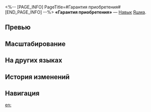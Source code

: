 <%-- [PAGE_INFO]
PageTitle=#Гарантия приобретения#
[END_PAGE_INFO] --%>
{{Навык Инфобокс
|Название         = Гарантия приобретения
|Изображение      = Навык Гарантия приобретения.png
|Персонаж         = Яшма
|Тип              = Навык
|Тэг              = Поддержка
|УронСтойк        = 
|ЭнергияГен       = 30
|Энергия          = 
|Длительность     = 
|Описание         = Превращает выбранного союзника в Сборщика долгов и повышает его скорость на 30 на 3 хода.<br />Когда Сборщик долгов выполняет атаку, он наносит каждому поражённому противнику <u>доп. квантовый урон</u>, равный {{Цвет|Выделенный|15%—27%}} от силы атаки Яшмы. При этом Сборщик долгов расходует 2% от своего макс. НР. Если текущего НР недостаточно, то текущее НР персонажа опускается до 1 ед.<br />Если сама Яшма становится Сборщиком долгов, она не получает эффект повышения скорости, а её атаки не расходуют НР.<br />Пока на поле боя есть Сборщик долгов, Яшма не может использовать свой навык. В начале каждого хода Яшмы длительность состояния Сборщик долгов уменьшается на 1 ход.
|Свойство1        = 
|Масштабирование1 = 
}}
'''«Гарантия приобретения»''' — [[Навык]] [[Яшма]].

==Превью==
{{Превью
|Файл = Гарантия приобретения Превью
}}

==Масштабирование==
{{Масштабирование навыка
|15%;16%;17%;18%;19%;20%;21.25%;22.5%;23.75%;25%;26%;27%;28%;29%;30%
}}

==На других языках==
{{На других языках
|en   = Acquisition Surety
|zhs  = 恣肆吞併的担保
|zht  = 恣肆吞併的擔保
|ja   = ほしいままに{{Rubi|呑|の}}み{{Rubi|込|こ}}む{{Rubi|買収|ばいしゅう}}
|ko   = 병탄 합병의 담보
|es   = Garantía de adquisición
|fr   = Contrat d'acquisition
|ru   = Гарантия приобретения
|th   = Acquisition Surety
|vi   = Đảm Bảo Sáp Nhập
|de   = Garantie der Annexion
|id   = Acquisition Surety
|pt   = Fiança de Aquisição
}}

==История изменений==
{{История изменений|3.5}}

==Навигация==
{{Навык Навбокс|Яшма}}

[[en:]]